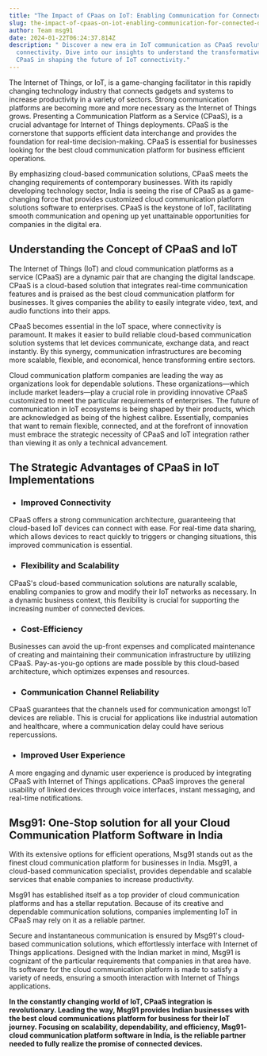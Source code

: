 ```yaml
---
title: "The Impact of CPaas on IoT: Enabling Communication for Connected Devices"
slug: the-impact-of-cpaas-on-iot-enabling-communication-for-connected-devices
author: Team msg91
date: 2024-01-22T06:24:37.814Z
description: " Discover a new era in IoT communication as CPaaS revolutionizes
  connectivity. Dive into our insights to understand the transformative power of
  CPaaS in shaping the future of IoT connectivity."
---
```

The Internet of Things, or IoT, is a game-changing facilitator in this rapidly changing technology industry that connects gadgets and systems to increase productivity in a variety of sectors. Strong communication platforms are becoming more and more necessary as the Internet of Things grows. Presenting a Communication Platform as a Service (CPaaS), is a crucial advantage for Internet of Things deployments. CPaaS is the cornerstone that supports efficient data interchange and provides the foundation for real-time decision-making. CPaaS is essential for businesses looking for the best cloud communication platform for business efficient operations.

By emphasizing cloud-based communication solutions, CPaaS meets the changing requirements of contemporary businesses. With its rapidly developing technology sector, India is seeing the rise of CPaaS as a game-changing force that provides customized cloud communication platform solutions software to enterprises. CPaaS is the keystone of IoT, facilitating smooth communication and opening up yet unattainable opportunities for companies in the digital era.

## Understanding the Concept of CPaaS and IoT

The Internet of Things (IoT) and cloud communication platforms as a service (CPaaS) are a dynamic pair that are changing the digital landscape. CPaaS is a cloud-based solution that integrates real-time communication features and is praised as the best cloud communication platform for businesses. It gives companies the ability to easily integrate video, text, and audio functions into their apps.

CPaaS becomes essential in the IoT space, where connectivity is paramount. It makes it easier to build reliable cloud-based communication solution systems that let devices communicate, exchange data, and react instantly. By this synergy, communication infrastructures are becoming more scalable, flexible, and economical, hence transforming entire sectors.

Cloud communication platform companies are leading the way as organizations look for dependable solutions. These organizations—which include market leaders—play a crucial role in providing innovative CPaaS customized to meet the particular requirements of enterprises. The future of communication in IoT ecosystems is being shaped by their products, which are acknowledged as being of the highest calibre. Essentially, companies that want to remain flexible, connected, and at the forefront of innovation must embrace the strategic necessity of CPaaS and IoT integration rather than viewing it as only a technical advancement.

## The Strategic Advantages of CPaaS in IoT Implementations

* ### Improved Connectivity

CPaaS offers a strong communication architecture, guaranteeing that cloud-based IoT devices can connect with ease. For real-time data sharing, which allows devices to react quickly to triggers or changing situations, this improved communication is essential.

* ### Flexibility and Scalability

CPaaS's cloud-based communication solutions are naturally scalable, enabling companies to grow and modify their IoT networks as necessary. In a dynamic business context, this flexibility is crucial for supporting the increasing number of connected devices.

* ### Cost-Efficiency

Businesses can avoid the up-front expenses and complicated maintenance of creating and maintaining their communication infrastructure by utilizing CPaaS. Pay-as-you-go options are made possible by this cloud-based architecture, which optimizes expenses and resources.

* ### Communication Channel Reliability

CPaaS guarantees that the channels used for communication amongst IoT devices are reliable. This is crucial for applications like industrial automation and healthcare, where a communication delay could have serious repercussions.

* ### Improved User Experience

A more engaging and dynamic user experience is produced by integrating CPaaS with Internet of Things applications. CPaaS improves the general usability of linked devices through voice interfaces, instant messaging, and real-time notifications.

## Msg91: One-Stop solution for all your Cloud Communication Platform Software in India

With its extensive options for efficient operations, Msg91 stands out as the finest cloud communication platform for businesses in India. Msg91, a cloud-based communication specialist, provides dependable and scalable services that enable companies to increase productivity.

Msg91 has established itself as a top provider of cloud communication platforms and has a stellar reputation. Because of its creative and dependable communication solutions, companies implementing IoT in CPaaS may rely on it as a reliable partner.

Secure and instantaneous communication is ensured by Msg91's cloud-based communication solutions, which effortlessly interface with Internet of Things applications. Designed with the Indian market in mind, Msg91 is cognizant of the particular requirements that companies in that area have. Its software for the cloud communication platform is made to satisfy a variety of needs, ensuring a smooth interaction with Internet of Things applications.

**In the constantly changing world of IoT, CPaaS integration is revolutionary. Leading the way, Msg91 provides Indian businesses with the best cloud communications platform for business for their IoT journey. Focusing on scalability, dependability, and efficiency, Msg91- cloud communication platform software in India, is the reliable partner needed to fully realize the promise of connected devices.**